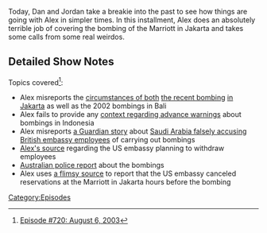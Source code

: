 {{DEFAULTSORT:
    #_EPISODE_0720:August 6, 2003
}}{{Episode
    | title           = August 6, 2003
    | caption         = [https://knowledgefight.libsyn.com/720-august-6-2003 Listen to this episode on Libsyn]
    | episodeNumber   = 720
    | length          = 01:22:52
    | airDate         = September 2, 2022
    | coverageDate    = August 6, 2003
    | appearance      = [[Omar al-Faruq]], [[Jim Shepherd]]
    | previousEpisode = [[719: August 19, 2022]]
}}

{{Stub}}

Today, Dan and Jordan take a breakie into the past to see how things are going with Alex in simpler times.  In this installment, Alex does an absolutely terrible job of covering the bombing of the Marriott in Jakarta and takes some calls from some real weirdos.

==Detailed Show Notes==

Topics covered<ref>[https://knowledgefight.com/research/2022/9/1/episode-720-august-6-2003 Episode #720: August 6, 2003]</ref>:

*Alex misreports the [https://www.nytimes.com/2003/07/05/world/saudis-quietly-promote-strict-islam-in-indonesia.html circumstances of both] [https://web.archive.org/web/20060911122056/http://merln.ndu.edu/archive/icg/Terrorism5May06.pdf the recent bombing] [http://news.bbc.co.uk/2/hi/asia-pacific/3134179.stm in Jakarta] as well as the 2002 bombings in Bali
*Alex fails to provide any [https://web.archive.org/web/20090326213002/http://www.usindo.org/publications/reports/pdf/WarOnTerror.pdf context regarding advance warnings] about bombings in Indonesia
*Alex misreports [https://www.theguardian.com/world/2002/sep/07/saudiarabia.davidpallister a Guardian story] about [https://www.theguardian.com/uk/2004/feb/27/politics.saudiarabia Saudi Arabia falsely accusing] [https://abcnews.go.com/International/story?id=82105&page=1 British embassy employees] of carrying out bombings
*[http://www.asyura2.com/2002/war17/msg/297.html Alex's source] regarding the US embassy planning to withdraw employees
*[https://web.archive.org/web/20060618005353/http://afp.gov.au/international/operations/previous_operations/bali_bombings_2002 Australian police report] about the bombings
*Alex uses [https://web.archive.org/web/20040219033817/https://www.detik.com/peristiwa/2003/08/05/20030805-183447.shtml a flimsy source] to report that the US embassy canceled reservations at the Marriott in Jakarta hours before the bombing

[[Category:Episodes]]
